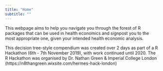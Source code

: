 ```yaml
---
title: "Home"
subtitle: ""
---
```


This webpage aims to help you navigate you through the forest of R packages that can be used in health economics and signpost you to the most appropriate one, given your intended health economic analysis.

This decision tree-style compendium was created over 2 days as part of a R Hackathon (6th - 7th November 2019), with work continued until 2020. The R Hackathon was organised by Dr. Nathan Green & Imperial College London (https://n8thangreen.wixsite.com/hermes-hack-london)
